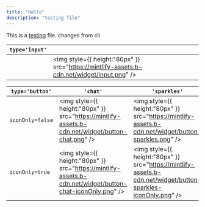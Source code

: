 ```yaml
---
title: "Hello"
description: "testing file"
---
```


This is a [testing](https://google.com) file. changes from cli

| `type='input'` |                                                                                                |
| -------------- | ---------------------------------------------------------------------------------------------- |
|                | <img   style={{ height:"80px" }}   src="https://mintlify-assets.b-cdn.net/widget/input.png" /> |

| `type='button'`  | `'chat'`                                                                                                      | `'sparkles'`                                                                                                      | `'mintlify'`                                                                                                      |
| ---------------- | ------------------------------------------------------------------------------------------------------------- | ----------------------------------------------------------------------------------------------------------------- | ----------------------------------------------------------------------------------------------------------------- |
| `iconOnly=false` | <img   style={{ height:"80px" }}   src="https://mintlify-assets.b-cdn.net/widget/button-chat.png" />          | <img   style={{ height:"80px" }}   src="https://mintlify-assets.b-cdn.net/widget/button-sparkles.png" />          | <img   style={{ height:"80px" }}   src="https://mintlify-assets.b-cdn.net/widget/button-mintlify.png" />          |
| `iconOnly=true`  | <img   style={{ height:"80px" }}   src="https://mintlify-assets.b-cdn.net/widget/button-chat-iconOnly.png" /> | <img   style={{ height:"80px" }}   src="https://mintlify-assets.b-cdn.net/widget/button-sparkles-iconOnly.png" /> | <img   style={{ height:"80px" }}   src="https://mintlify-assets.b-cdn.net/widget/button-mintlify-iconOnly.png" /> |
